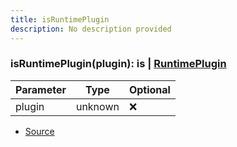 ```yaml
---
title: isRuntimePlugin
description: No description provided
---
```



### isRuntimePlugin(plugin):  is | [RuntimePlugin](/docs/api-reference/classes/RuntimePlugin)

| Parameter | Type | Optional |
| ----------- | ----------- | ----------- |
| plugin | unknown | ❌ |


- [Source](https://github.com/underctrl-io/commandkit/blob/98b939d6fdf8beaae597b4dc0351a139da52ee8d/packages/commandkit/src/plugins/RuntimePlugin.ts#L195)